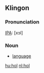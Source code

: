 == Klingon ==
=== Pronunciation ===
[[IPA]]: [xɔl]

=== Noun ===
* [[language]]

[[hu:hol]]
[[nl:hol]]